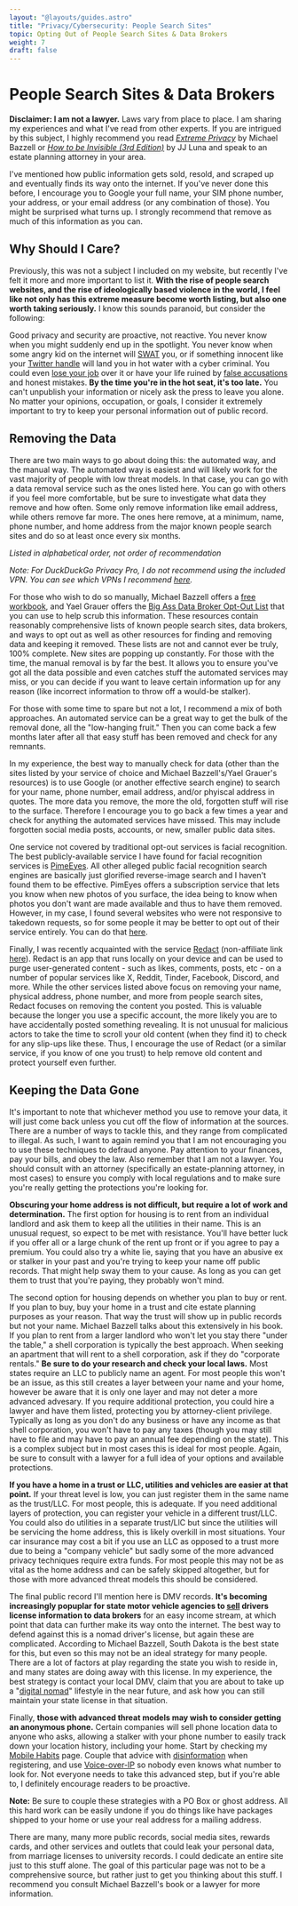 ```yaml
---
layout: "@layouts/guides.astro"
title: "Privacy/Cybersecurity: People Search Sites"
topic: Opting Out of People Search Sites & Data Brokers
weight: 7
draft: false
---
```




# People Search Sites & Data Brokers

**Disclaimer: I am not a lawyer.** Laws vary from place to place. I am sharing my experiences and what I've read from other experts. If you are intrigued by this subject, I highly recommend you read _[Extreme Privacy](https://inteltechniques.com/book7.html)_ by Michael Bazzell or _[How to be Invisible (3rd Edition)](https://www.amazon.com/dp/1250010454)_ by JJ Luna and speak to an estate planning attorney in your area.

I've mentioned how public information gets sold, resold, and scraped up and eventually finds its way onto the internet. If you've never done this before, I encourage you to Google your full name, your SIM phone number, your address, or your email address (or any combination of those). You might be surprised what turns up. I strongly recommend that remove as much of this information as you can.

## Why Should I Care?

Previously, this was not a subject I included on my website, but recently I've felt it more and more important to list it. **With the rise of people search websites, and the rise of ideologically based violence in the world, I feel like not only has this extreme measure become worth listing, but also one worth taking seriously.** I know this sounds paranoid, but consider the following:

Good privacy and security are proactive, not reactive. You never know when you might suddenly end up in the spotlight. You never know when some angry kid on the internet will [SWAT](https://edition.cnn.com/2019/03/30/us/swatting-what-is-explained/index) you, or if something innocent like your [Twitter handle](https://www.nbcnews.com/news/us-news/tennessee-man-targeted-his-twitter-handle-dies-after-swatting-call-n1274747) will land you in hot water with a cyber criminal. You could even [lose your job](https://people.com/celebrity/employees-who-were-fired-because-of-social-media-posts/) over it or have your life ruined by [false accusations](https://write.as/thenewoil/case-study-online-dating-scams-and-why-privacy-is-not-a-reactive-issue) and honest mistakes. **By the time you're in the hot seat, it's too late.** You can't unpublish your information or nicely ask the press to leave you alone. No matter your opinions, occupation, or goals, I consider it extremely important to try to keep your personal information out of public record.

## Removing the Data

There are two main ways to go about doing this: the automated way, and the manual way. The automated way is easiest and will likely work for the vast majority of people with low threat models. In that case, you can go with a data removal service such as the ones listed here. You can go with others if you feel more comfortable, but be sure to investigate what data they remove and how often. Some only remove information like email address, while others remove far more. The ones here remove, at a minimum, name, phone number, and home address from the major known people search sites and do so at least once every six months.

_Listed in alphabetical order, not order of recommendation_

<LinkGrid items={removal} />

_Note: For DuckDuckGo Privacy Pro, I do not recommend using the included VPN. You can see which VPNs I recommend [here](/guides/less-important/vpns/)._

For those who wish to do so manually, Michael Bazzell offers a [free workbook](https://inteltechniques.com/links.html), and Yael Grauer offers the [Big Ass Data Broker Opt-Out List](https://github.com/yaelwrites/Big-Ass-Data-Broker-Opt-Out-List) that you can use to help scrub this information. These resources contain reasonably comprehensive lists of known people search sites, data brokers, and ways to opt out as well as other resources for finding and removing data and keeping it removed. These lists are not and cannot ever be truly, 100% complete. New sites are popping up constantly. For those with the time, the manual removal is by far the best. It allows you to ensure you've got all the data possible and even catches stuff the automated services may miss, or you can decide if you want to leave certain information up for any reason (like incorrect information to throw off a would-be stalker).

For those with some time to spare but not a lot, I recommend a mix of both approaches. An automated service can be a great way to get the bulk of the removal done, all the "low-hanging fruit." Then you can come back a few months later after all that easy stuff has been removed and check for any remnants.

In my experience, the best way to manually check for data (other than the sites listed by your service of choice and Michael Bazzell's/Yael Grauer's resources) is to use Google (or another effective search engine) to search for your name, phone number, email address, and/or phyiscal address in quotes. The more data you remove, the more the old, forgotten stuff will rise to the surface. Therefore I encourage you to go back a few times a year and check for anything the automated services have missed. This may include forgotten social media posts, accounts, or new, smaller public data sites.

One service not covered by traditional opt-out services is facial recognition. The best publicly-available service I have found for facial recognition services is [PimeEyes](https://pimeyes.com/). All other alleged public facial recognition search engines are basically just glorified reverse-image search and I haven't found them to be effective. PimEyes offers a subscription service that lets you know when new photos of you surface, the idea being to know when photos you don't want are made available and thus to have them removed. However, in my case, I found several websites who were not responsive to takedown requests, so for some people it may be better to opt out of their service entirely. You can do that [here](https://pimeyes.com/en/opt-out-request-form).

Finally, I was recently acquainted with the service [Redact](https://redact.dev/?via=f6e740) (non-affiliate link [here](https://redact.dev/)). Redact is an app that runs locally on your device and can be used to purge user-generated content - such as likes, comments, posts, etc - on a number of popular services like X, Reddit, Tinder, Facebook, Discord, and more. While the other services listed above focus on removing your name, physical address, phone number, and more from people search sites, Redact focuses on removing the content you posted. This is valuable because the longer you use a specific account, the more likely you are to have accidentally posted something revealing. It is not unusual for malicious actors to take the time to scroll your old content (when they find it) to check for any slip-ups like these. Thus, I encourage the use of Redact (or a similar service, if you know of one you trust) to help remove old content and protect yourself even further.

## Keeping the Data Gone

It's important to note that whichever method you use to remove your data, it will just come back unless you cut off the flow of information at the sources. There are a number of ways to tackle this, and they range from complicated to illegal. As such, I want to again remind you that I am not encouraging you to use these techniques to defraud anyone. Pay attention to your finances, pay your bills, and obey the law. Also remember that I am not a lawyer. You should consult with an attorney (specifically an estate-planning attorney, in most cases) to ensure you comply with local regulations and to make sure you're really getting the protections you're looking for.

**Obscuring your home address is not difficult, but require a lot of work and determination.** The first option for housing is to rent from an individual landlord and ask them to keep all the utilities in their name. This is an unusual request, so expect to be met with resistance. You'll have better luck if you offer all or a large chunk of the rent up front or if you agree to pay a premium. You could also try a white lie, saying that you have an abusive ex or stalker in your past and you're trying to keep your name off public records. That might help sway them to your cause. As long as you can get them to trust that you're paying, they probably won't mind.

The second option for housing depends on whether you plan to buy or rent. If you plan to buy, buy your home in a trust and cite estate planning purposes as your reason. That way the trust will show up in public records but not your name. Michael Bazzell talks about this extensively in his book. If you plan to rent from a larger landlord who won't let you stay there "under the table," a shell corporation is typically the best approach. When seeking an apartment that will rent to a shell corporation, ask if they do "corporate rentals." **Be sure to do your research and check your local laws.** Most states require an LLC to publicly name an agent. For most people this won't be an issue, as this still creates a layer between your name and your home, however be aware that it is only one layer and may not deter a more advanced advesary. If you require additional protection, you could hire a lawyer and have them listed, protecting you by attorney-client privilege. Typically as long as you don't do any business or have any income as that shell corporation, you won't have to pay any taxes (though you may still have to file and may have to pay an annual fee depending on the state). This is a complex subject but in most cases this is ideal for most people. Again, be sure to consult with a lawyer for a full idea of your options and available protections.

**If you have a home in a trust or LLC, utilities and vehicles are easier at that point.** If your threat level is low, you can just register them in the same name as the trust/LLC. For most people, this is adequate. If you need additional layers of protection, you can register your vehicle in a different trust/LLC. You could also do utilities in a separate trust/LlC but since the utilities will be servicing the home address, this is likely overkill in most situations. Your car insurance may cost a bit if you use an LLC as opposed to a trust more due to being a "company vehicle" but sadly some of the more advanced privacy techniques require extra funds. For most people this may not be as vital as the home address and can be safely skipped altogether, but for those with more advanced threat models this should be considered.

The final public record I'll mention here is DMV records. **It's becoming increasingly popuplar for state motor vehicle agencies to [sell](https://www.cpomagazine.com/data-privacy/state-dmvs-selling-personal-data-for-millions-of-dollars-in-profit/) drivers license information to data brokers** for an easy income stream, at which point that data can further make its way onto the internet. The best way to defend against this is a nomad driver's license, but again these are complicated. According to Michael Bazzell, South Dakota is the best state for this, but even so this may not be an ideal strategy for many people. There are a lot of factors at play regarding the state you wish to reside in, and many states are doing away with this license. In my experience, the best strategy is contact your local DMV, claim that you are about to take up a "[digital nomad](https://en.wikipedia.org/wiki/Digital_nomad)" lifestyle in the near future, and ask how you can still maintain your state license in that situation.

Finally, **those with advanced threat models may wish to consider getting an anonymous phone.** Certain companies will sell phone location data to anyone who asks, allowing a stalker with your phone number to easily track down your location history, including your home. Start by checking my [Mobile Habits](/guides/moderately-important/mobile-habits) page. Couple that advice with [disinformation](/guides/less-important/disinformation) when registering, and use [Voice-over-IP](/guides/less-important/voip) so nobody even knows what number to look for. Not everyone needs to take this advanced step, but if you're able to, I definitely encourage readers to be proactive.

**Note:** Be sure to couple these strategies with a PO Box or ghost address. All this hard work can be easily undone if you do things like have packages shipped to your home or use your real address for a mailing address.

There are many, many more public records, social media sites, rewards cards, and other services and outlets that could leak your personal data, from marriage licenses to university records. I could dedicate an entire site just to this stuff alone. The goal of this particular page was not to be a comprehensive source, but rather just to get you thinking about this stuff. I recommend you consult Michael Bazzell's book or a lawyer for more information.
